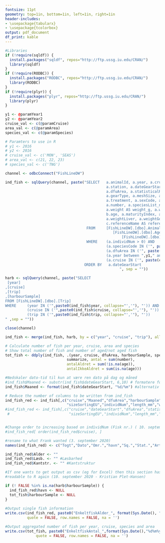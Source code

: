 ```yaml
---
fontsize: 11pt
geometry: top=1in, bottom=1in, left=1in, right=1in
header-includes:
- \usepackage{tabularx}
- \usepackage{tcolorbox}
output: pdf_document
df_print: kable
---
```


<!-- 
Extract data on single fish. 
Raw data and total number of fish per year/cruise/area/species 
-->

<!-- change font type -->
\renewcommand{\familydefault}{\sfdefault}
\sffamily


```r

#Libraries
if (!require(sqldf)) {
  install.packages("sqldf", repos="http://ftp.ussg.iu.edu/CRAN/")
  library(sqldf)
}
if (!require(RODBC)) {
  install.packages("RODBC", repos="http://ftp.ussg.iu.edu/CRAN/")
  library(RODBC)
}
if (!require(plyr)) {
  install.packages("plyr", repos="http://ftp.ussg.iu.edu/CRAN/")
  library(plyr)
}

```

```r

y1 <- @paramYear1
y2 <- @paramYear2
cruise_val <- c(@paramCruise)
area_val <- c(@paramArea)
species_val <- c(@paramSpecies)

# Paramters to use in R
# y1 <- 2016
# y2 <- 2016
# cruise_val <- c('MON', 'SEAS')
# area_val <- c(21, 22, 23)
# species_val <- c('TNG')

```


```r

channel <- odbcConnect("FishLineDW")

ind_fish <- sqlQuery(channel, paste("SELECT   a.animalId, a.year, a.cruise, a.trip, a.tripType, 
                                              a.station, a.dateGearStart, a.quarterGearStart, 
                                              a.dfuArea, a.statisticalRectangle, a.gearQuality, 
                                              a.gearType, a.meshSize, a.speciesCode, a.sizeSortingEU, 
                                              a.treatment, a.sexCode, a.representative, a.individNum, 
                                              a.number, a.speciesList_number, a.length AS length_mm,
                                              a.weight AS weight_g, a.weight * a.treatmentFactor AS weightUR_g, 
                                              b.age, a.maturityIndex, a.maturityIndexMethod, a.weightGutted, 
                                              a.weightLiver, a.weightGonads, a.numVertebra, 
                                              c.referenceName AS reference
                                     FROM     [FishLineDW].[dbo].Animal AS a LEFT OUTER JOIN
                                                 [FishLineDW].[dbo].Age AS b ON a.animalId = b.animalId LEFT OUTER JOIN
                                                     [FishLineDW].[dbo].R_AnimalReference AS c ON a.animalId = c.animalId
                                     WHERE    (a.individNum > 0) AND 
                                  			  (a.speciesCode IN ('", paste(species_val,collapse = "','"),"')) AND 
                                  			  (a.dfuArea IN ('", paste(area_val,collapse = "','"),"')) AND 
                                              (a.year between ",y1," and ",y2," ) AND
                                              (a.cruise IN ('", paste(cruise_val,collapse = "','"),"')) 
                                  	ORDER BY   a.dateGearStart
                                			        ", sep = ""))

harb <- sqlQuery(channel, paste("SELECT
 [year]
,[cruise]
,[trip]
,[harbourSample]
FROM [FishLineDW].[dbo].[Trip]
WHERE     (year IN ('",paste0(ind_fish$year, collapse="','"), "')) AND
          (cruise IN ('",paste0(ind_fish$cruise, collapse="','"), "')) AND
          (trip IN ('",paste0(ind_fish$trip, collapse="','"), "'))
" ,sep = ""))

close(channel)

ind_fish <- merge(ind_fish, harb, by = c("year", "cruise", "trip"), all.x = T)

```

```r

# Calculate number of fish per year, cruise, area and species
# Show total number of fish and number of aged/not aged fish 
tot_fish <- ddply(ind_fish, .(year, cruise, dfuArea, harbourSample, speciesCode),
					        summarize, antal = sum(number), 
					        antalAldret = sum(!is.na(age)),
					        antalIkkeAldret = sum(is.na(age)))


```


```r

#Nedskaler dato-tid til kun at være ren dato på dag og måned
#ind_fish$Maaned <- substr(ind_fish$dateGearStart, 6,10) # formatere forkert når det åbnes "direkte" i excel
ind_fish$Maaned <- format(ind_fish$dateGearStart, "%d/%m") #alternativ til ovenstående

# Reduce the number of columns to be written from ind_fish
ind_fish_red <- ind_fish[,c("cruise","Maaned","dfuArea","harbourSample","statisticalRectangle","station","speciesCode",
                            "sizeSortingEU","individNum","length_mm","weightUR_g","sexCode","maturityIndex")]
#ind_fish_red <- ind_fish[,c("cruise","dateGearStart","dfuArea","statisticalRectangle","station","speciesCode",
 #                           "sizeSortingEU","individNum","length_mm","weightUR_g","sexCode","maturityIndex")]


#Change order to increasing based on individNum (Fisk nr.) ( 10. september 2020)
#ind_fish_red[ order(ind_fish_red$cruise), ] 

#rename to what Frank wanted (3. september 2020)
names(ind_fish_red) <- c("Togt","Dato","Omr.","havn","Sq.","Stat.","Art","Sort.","Fisk nr.","mm","kg UR","sex","modenh.")

ind_fish_red$Alder <- ""
ind_fish_red$Læsb. <- "" #Læsbarhed
ind_fish_red$Kantstr. <- "" #Kantstruktur

```


\section{Data - Enkeltfiskoplysninger}

\vspace{1cm}

\begin{tcolorbox}[colback=white!5,colframe=blue!40!black,title=Information om udtrækket,width=0.7\textwidth]
\renewcommand{\arraystretch}{1.2}
\begin{tabularx}{10cm}{@{}lXr@{}}
\textbf{År (fra)}        & `r y1` & \\ 
\textbf{År (til og med)} & `r y2` & \\ 
\textbf{Togter}          & `r cruise_val` & \\
\textbf{Arter}           & `r species_val` & \\
\textbf{Områder}         & `r area_val` &
\end{tabularx}
\end{tcolorbox}



```r


#If one wants to get output as csv (eg for Excel) then this section has to be made 
#readable to R again (10. september 2020 - Kristian Plet-Hansen)

if (! FALSE %in% is.na(harb$harbourSample)) {
  ind_fish_red$havn <- NULL
  tot_fish$harbourSample <- NULL
}
  
#Output single fish information
write.csv(ind_fish_red, paste0("EnkeltfiskAlder_", format(Sys.Date(), "%d%m%y"), ".csv"),
          quote = FALSE, row.names = FALSE, na = '')

#Output aggregated number of fish per year, cruise, species and area
write.csv(tot_fish, paste0("EnkeltfiskAntal_",format(Sys.Date(),"%d%m%y"),".csv"),
		      quote = FALSE, row.names = FALSE, na = '')

```

